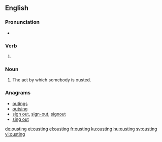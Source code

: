==English==

===Pronunciation===
* {{rhymes|aʊstɪŋ|lang=en}}

===Verb===
{{head|en|present participle}}

# {{present participle of|oust|lang=en|nocat=1}}

===Noun===
{{en-noun}}

# The act by which somebody is ousted.

===Anagrams===
* [[outings#English|outings]]
* [[outsing#English|outsing]]
* [[sign out#English|sign out]], [[sign-out#English|sign-out]], [[signout#English|signout]]
* [[sing out#English|sing out]]

[[de:ousting]]
[[et:ousting]]
[[el:ousting]]
[[fr:ousting]]
[[ku:ousting]]
[[hu:ousting]]
[[sv:ousting]]
[[vi:ousting]]